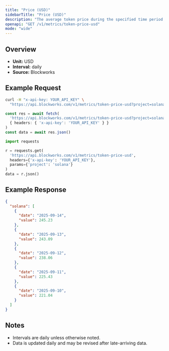 ```yaml
---
title: "Price (USD)"
sidebarTitle: "Price (USD)"
description: "The average token price during the specified time period for the native asset of that chain."
openapi: "GET /v1/metrics/token-price-usd"
mode: "wide"
---
```


## Overview

- **Unit:** USD
- **Interval:** daily
- **Source:** Blockworks

## Example Request

<CodeGroup>

```bash cURL
curl -H "x-api-key: YOUR_API_KEY" \
  "https://api.blockworks.com/v1/metrics/token-price-usd?project=solana"
```

```typescript TypeScript
const res = await fetch(
  'https://api.blockworks.com/v1/metrics/token-price-usd?project=solana',
  { headers: { 'x-api-key': 'YOUR_API_KEY' } }
)
const data = await res.json()
```

```python Python
import requests

r = requests.get(
  'https://api.blockworks.com/v1/metrics/token-price-usd',
  headers={'x-api-key': 'YOUR_API_KEY'},
  params={'project': 'solana'}
)
data = r.json()
```

</CodeGroup>

## Example Response

```json
{
  "solana": [
    {
      "date": "2025-09-14",
      "value": 245.23
    },
    {
      "date": "2025-09-13",
      "value": 243.09
    },
    {
      "date": "2025-09-12",
      "value": 238.06
    },
    {
      "date": "2025-09-11",
      "value": 225.43
    },
    {
      "date": "2025-09-10",
      "value": 221.04
    }
  ]
}
```

## Notes
- Intervals are daily unless otherwise noted.
- Data is updated daily and may be revised after late-arriving data.